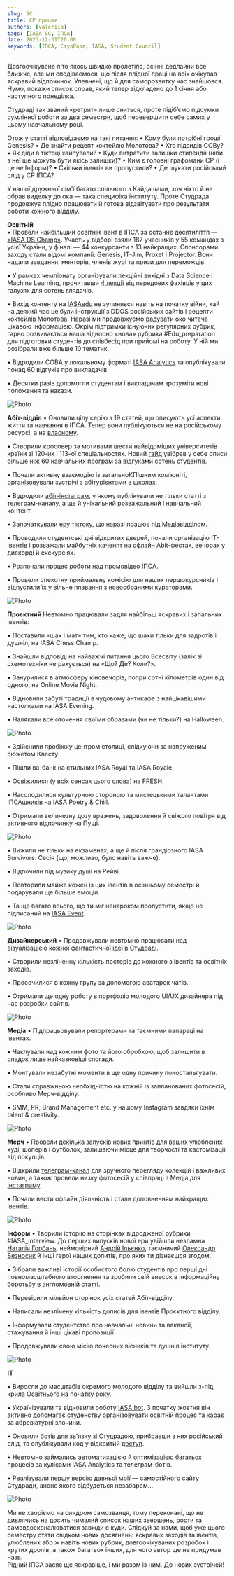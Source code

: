 ```yaml
---
slug: SC
title: СР працює
authors: [valeriia]
tags: [IASA SC, ІПСА]
date: 2023-12-31T20:00
keywords: [ІПСА, СтудРада, IASA, Student Council]
---
```


Довгоочікуване літо якось швидко пролетіло, осінні дедлайни все ближче, але ми сподіваємося, що після плідної праці на всіх очікував яскравий відпочинок. Упевнені, що й для саморозвитку час знайшовся. Нумо, покажи список справ, який тепер відкладено до 1 січня або наступного понеділка. 

Студраді так званий «ретрит» лише сниться, проте підіб’ємо підсумки сумлінної роботи за два семестри, щоб перевершити себе самих у цьому навчальному році.

Отож у статті відповідаємо на такі питання:
• Кому були потрібні гроші Genesis?
• Де знайти рецепт коктейлю Молотова?
• Хто підсидів СОВу?
• Як діди в тіктоці хайпували?
• Куди витратити залишки стипендії (ніби з неї ще можуть бути якісь залишки)?
• Ким є головні графомани СР (і це не Інформ)? 
• Скільки івентів ви пропустили?
• Де шукати російський слід у СР ІПСА?

<!--truncate-->

У нашої дружньої сім'ї багато спільного з Кайдашами, хоч ніхто й не обрав виделку до ока — така специфіка інституту. Проте Студрада продовжує плідно працювати й готова відзвітувати про результати роботи кожного відділу.

**Освітній**	
• Провели найбільший освітній івент в ІПСА за останнє десятиліття — [«IASA DS Champ»](http://ds-champ.iasa.kpi.ua). Участь у відборі взяли 187 учасників у 55 командах з усієї України, у фіналі — 44 конкурсанти з 13 найкращих. Спонсорами заходу стали відомі компанії: Genesis, IT-Jim, Proxet і Projector. Вони надали завдання, менторів, членів журі та призи для переможців. 

• У рамках чемпіонату організували лекційні вихідні з Data Science і Machine Learning, прочитавши [4 лекції](https://youtube.com/playlist?list=PLhPyAqertPp4YN70goTuZKcT9tNiK_YA0) від передових фахівців у цих галузях для сотень глядачів.

• Вихід контенту на [IASAedu](https://t.me/iasa_edu) не зупинявся навіть на початку війни, хай на деякий час це були інструкції з DDOS російських сайтів і рецепти коктейлів Молотова. Наразі ми продовжуємо радувати око читача цікавою інформацією. Окрім підтримки існуючих регулярних рубрик, гарно розвивається наша відносно «нова» рубрика  #Edu_preparation для підготовки студентів до співбесід при прийомі на роботу. У ній ми розібрали вже більше 10 тематик.

• Відродили СОВА у локальному форматі [IASA Analytics](https://t.me/iasa_analytics) та опублікували понад 60 відгуків про викладачів.

• Десятки разів допомогли студентам і викладачам зрозуміти нові положення та накази.

![Photo](./Frame50.png)

**Абіт-відділ**
• Оновили цілу серію з 19 статей, що описують усі аспекти життя та навчання в ІПСА. Тепер вони публікуються не на російському ресурсі, а на [власному](https://iasastudentcouncil.github.io/iasa-sc-blog/blog). 

• Створили кросовер за мотивами шести найвідоміших університетів країни зі 120-их і 113-ої спеціальностях. Новий [гайд](https://iasastudentcouncil.github.io/iasa-sc-blog/blog/University/) увібрав у себе описи більше ніж 60 навчальних програм за відгуками сотень студентів.

• Почали активну взаємодію із загальноКПІшним ком’юніті, організовували зустрічі з абітурієнтами в школах.

• Відродили [абіт-інстаграм](https://www.instagram.com/iasa_abit/), у якому публікували не тільки статті з телеграм-каналу, а ще й унікальний розважальний і навчальний контент.

•  Започаткували еру [тіктоку](https://www.tiktok.com/@iasa.sc), що наразі працює під Медіавідділом.

• Проводили студентські дні відкритих дверей, почали організацію ІТ-івентів і розважали майбутніх каченят на офлайн Abit-фестах, вечорах у дискорді й екскурсіях.  

• Розпочали процес роботи над промовідео ІПСА.

• Провели спекотну приймальну комісію для наших першокурсників і відпустили їх у вільне плавання з новообраними кураторами.

![Photo](./Frame68.png)

**Проєктний**
Невтомно працювали задля найбільш яскравих і запальних івентів:

• Поставили «шах і мат» тим, хто каже, що шахи тільки для задротів і душніл, на IASA Chess Champ.

• Знайшли відповіді на найважчі питання цього Всесвіту (залік зі схемотехніки не рахується) на «Що? Де? Коли?».

• Занурилися в атмосферу кіновечорів, попри сотні кілометрів один від одного, на Online Movie Night.

• Відновили забуті традиції в чудовому антикафе з найцікавішими настолками на IASA Evening.

• Налякали все оточення своїми образами (чи не тільки?) на Halloween.

![Photo](./Frame44.png)

• Здійснили пробіжку центром столиці, слідкуючи за напруженим сюжетом Квесту.

• Пішли ва-банк на стильних IASA Royal та IASA Royale. 

• Освіжилися (у всіх сенсах цього слова) на FRESH.

• Насолодилися культурною стороною та мистецькими талантами ІПСАшників на IASA Poetry & Chill.

• Отримали величезну дозу вражень, задоволення й свіжого повітря від активного відпочинку на Пущі.

![Photo](./Frame45.png)

• Вижили не тільки на екзаменах, а ще й після грандіозного IASA Survivors: Сесія (що, можливо, було навіть важче).

• Відпочили під музику душі на Рейві.

• Повторили майже кожен із цих івентів в осінньому семестрі й подарували ще більше емоцій.

• Та ще багато всього, що ти міг ненароком пропустити, якщо не підписаний на [IASA Event](https://t.me/iasa_event).

![Photo](./Frame46.png)

**Дизайнерський**
• Продовжували невтомно працювати над візуалізацією кожної фантастичної ідеї в Студраді.

•  Створили незліченну кількість постерів до кожного з івентів та освітніх заходів.

• Просочилися в кожну групу за допомогою аватарок чатів.

• Отримали ще одну роботу в портфоліо молодого UI/UX дизайнера під час розробки сайтів.

![Photo](./Frame48.png)

**Медіа**
• Підпрацьовували репортерами та таємними папараці на івентах.

• Чаклували над кожним фото та його обробкою, щоб залишити в спадок лише найказковіші спогади.

• Монтували незабутні моменти в ще одну причину поностальгувати.

• Стали справжньою необхідністю на кожній із запланованих фотосесій, особливо Мерч-відділу.

• SMM, PR, Brand Management etc. у нашому Instagram завдяки їхнім talent & creativity.

![Photo](./Frame72.png)

**Мерч**
• Провели декілька запусків нових принтів для ваших улюблених худі, шоперів і футболок, залишаючи місце для творчості та кастомізації від покупців.

• Відкрили [телеграм-канал](https://t.me/analyst_shop) для зручного перегляду колекцій і важливих новин, а також провели низку фотосесій у співпраці з Медіа для [інстаграму](https://www.instagram.com/analyst.shop/).

• Почали вести офлайн діяльність і стали доповненням найкращих івентів. 

![Photo](./Frame75.png)

**Інформ**
• Творили історію на сторінках відродженої рубрики #IASA_interview. До перших випусків нової ери увійшли незламна [Наталія Горбань](https://www.hashtap.com/p/rEMd5LLB9LwN), неймовірний [Андрій Ільєнко](https://www.hashtap.com/p/Qbpy3r9RzVpZ), таємничий [Олександр Безносик](https://iasastudentcouncil.github.io/iasa-sc-blog/blog/interview) й інші герої наших допитів, про яких ти дізнаєшся згодом.

•  Зібрали важливі історії особистого болю студентів про перші дні повномасштабного вторгнення та зробили свій внесок в інформаційну боротьбу в англомовній [статті](https://telegra.ph/February-24th-01-06).

• Перевірили мільйон сторінок усіх статей Абіт-відділу.

• Написали незлічену кількість дописів для івентів Проєктного відділу.

• Інформували студентство про навчальні новини та вакансії, стажування й інші цікаві пропозиції.

• Продовжували свою місію почесних вісників та душніл інституту.

![Photo](./Frame81.png)

**IT**

• Виросли  до масштабів окремого молодого відділу та вийшли з-під крила Освітнього на початку року.

• Українізували та відновили роботу [IASA bot](https://t.me/iasa_mate_bot). З початку жовтня він активно допомагає студенству організовувати освітній процес та карає за абревіатурні злочини. 

• Оновили ботів для зв'язку зі Студрадою, прибравши з них російський слід, та опублікували код у відкритий [доступ](https://github.com/dimaplel/telegram-suggestions-bot).

• Невтомно займались автоматизацією й оптимізацією багатьох процесів за кулісами IASA Analytics та телеграм-ботів.

• Реалізували першу версію давньої мрії — самостійного сайту Студради, анонс якого відбудеться незабаром…

![Photo](./Frame70.png)

Ми не хворіємо на синдром самозванця, тому переконані, що не дивлячись на досить чималий список наших звершень, рости та самовдосконалюватися завжди є куди. Слідкуй за нами, щоб уже цього семестру стати свідком нових досягнень: яскравих заходів та івентів, улюблених або ж навіть нових рубрик, довгоочікуваних розробок і крутих дропів, а також багатьох інших, для чого автор ще не придумав назв.  
Рідний ІПСА засяє ще яскравіше, і ми разом із ним. До нових зустрічей!
